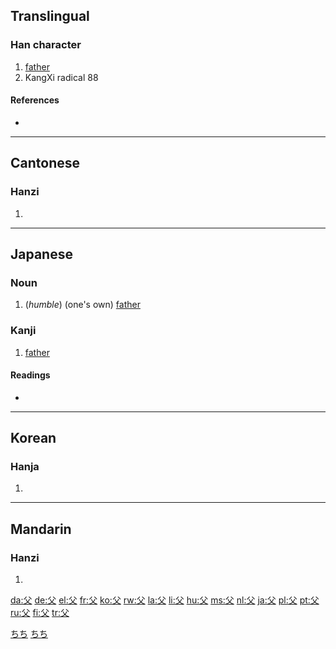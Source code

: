 ==Translingual==

===Han character===
{{Han char|rn=88|rad=父|as=00|sn=4|four=8040<sub>0</sub>|canj=金大 (CK)}}

# [[father]]
# KangXi radical 88

====References====
* {{Han ref|kx=0690.010|dkj=19721|dj=1103.010|hdz=32039.010|uh=7236|ud=29238|bh=A4F7|bd=42231}}

----

==Cantonese==

===Hanzi===
{{yue-hanzi|jyut=|y=fu6}}

# {{defn|Cantonese}}

----

==Japanese==

===Noun===
{{ja-noun|k|hira=ちち|rom=chichi}}

# (''humble'') (one's own) [[father]]

===Kanji===
{{ja-kanji|grade=2|rs=父00}}

# [[father]]

====Readings====
* {{ja-readings|on=[[ふ]] (fu), [[ほ]] (ho)|kun=[[ちち]] (chichi)}}

[[Category:1000 Japanese basic words|ちち]]
[[Category:ja:Family|ちち]]

----

==Korean==

===Hanja===
{{ko-hanja|hangeul=[[부]], [[보]]|rv=bu, bo|mr=pu, po|y=pu, po|eumhun=[[아비]], [[자]]|ehrv=abi, ja|ehmr=abi, cha|ehy=api, ca}}

# {{defn|Korean}}

----

==Mandarin==

===Hanzi===
{{cmn-hanzi|pin=[[fù]] ([[fu4]])|wg=fu<sup>4</sup>}}

# {{defn|Mandarin}}

[[da:父]]
[[de:父]]
[[el:父]]
[[fr:父]]
[[ko:父]]
[[rw:父]]
[[la:父]]
[[li:父]]
[[hu:父]]
[[ms:父]]
[[nl:父]]
[[ja:父]]
[[pl:父]]
[[pt:父]]
[[ru:父]]
[[fi:父]]
[[tr:父]]